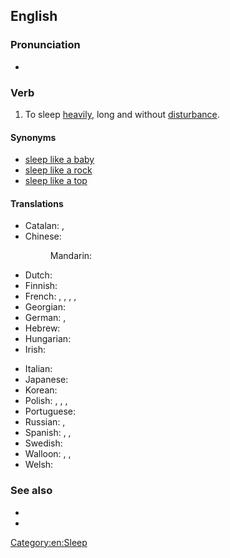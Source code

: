 ==English==

===Pronunciation===
* {{audio|en|En-au-sleep like a log.ogg|Audio (AU)}}

===Verb===
{{en-verb|sleep<,,slept> like a log}}

# {{lb|en|simile}} To sleep [[heavily]], long and without [[disturbance]].

====Synonyms====
* [[sleep like a baby]]
* [[sleep like a rock]]
* [[sleep like a top]]

====Translations====
{{trans-top|to sleep well, without disturbance}}
* Catalan: {{t+|ca|dormir com un soc}}, {{t+|ca|dormir com un tronc}}
* Chinese:
*: Mandarin: {{t+|cmn|沉睡|sc=Hani}}
* Dutch: {{t|nl|slapen als een blok}}
* Finnish: {{t|fi|nukkua kuin tukki}}
* French: {{t+|fr|dormir à poings fermés}}, {{t+|fr|dormir comme un loir}}, {{t+|fr|dormir comme une marmotte}}, {{t|fr|dormir comme un caïman}} {{qualifier|Louisiana}}, {{t+|fr|dormir du sommeil du juste}}
* Georgian: {{t-needed|ka}}
* German: {{t+|de|schlafen wie ein Murmeltier}}, {{t+|de|schlafen wie ein Stein}}
* Hebrew: {{t|he|ישן שנת ישרים}}
* Hungarian: {{t+|hu|alszik, mint a bunda}}
* Irish: {{t|ga|codladh an róin a dhéanadh}}
{{trans-mid}}
* Italian: {{t|it|dormire come una marmotta}}
* Japanese: {{t-needed|ja}}
* Korean: {{t|ko|세상 모르고 자다 }}
* Polish: {{t|pl|spać jak zabity}}, {{t+|pl|spać jak kamień}}, {{t+|pl|spać jak suseł}}, {{t|pl|spać jak dziecko|impf}}
* Portuguese: {{t|pt|dormir como uma pedra}}
* Russian: {{t|ru|спать, как суро́к}}, {{t|ru|спать, как уби́тый}}
* Spanish: {{t|es|dormir como un tronco}}, {{t|es|dormir como un ceporro}}, {{t|es|dormir a pierna suelta}}
* Swedish: {{t+|sv|sova som en stock}}
* Walloon: {{t+|wa|doirmi come on sodoirmant}}, {{t+|wa|doirmi come on taesson}}, {{t+|wa|doirmi come ene sokete}}
* Welsh: {{t|cy|cysgu fel clawdd}}
{{trans-bottom}}

===See also===
*{{l|en|saw logs}}
*{{l|en|sleep of the just}}

[[Category:en:Sleep]]